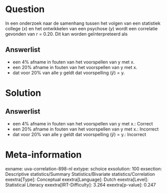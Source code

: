 Question
========

In een onderzoek naar de samenhang tussen het volgen van een statistiek
college (*x*) en het ontwikkelen van een psychose (*y*) wordt een
correlatie gevonden van r = 0.20. Dit kan worden geïnterpreteerd als

Answerlist
----------

* een 4% afname in fouten van het voorspellen van y met x.
* een 20% afname in fouten van het voorspellen van y met x.
* dat voor 20% van alle y geldt dat voorspelling ($\hat{y}$) = y.

Solution
========

Answerlist
----------

* een 4% afname in fouten van het voorspellen van y met x.: Correct
* een 20% afname in fouten van het voorspellen van y met x.: Incorrect
* dat voor 20% van alle y geldt dat voorspelling ($\hat{y}$) = y.: Incorrect

Meta-information
================
exname: uva-correlation-898-nl
extype: schoice
exsolution: 100
exsection: Descriptive statistics/Summary Statistics/Bivariate statistics/Correlation
exextra[Type]: Conceptual
exextra[Language]: Dutch
exextra[Level]: Statistical Literacy
exextra[IRT-Difficulty]: 3.264
exextra[p-value]: 0.247
